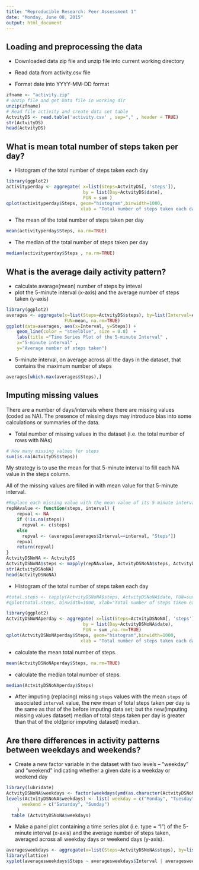 ```yaml
---
title: "Reproducible Research: Peer Assessment 1"
date: "Monday, June 08, 2015"
output: html_document
---
```

## Loading and preprocessing the data
- Downloaded data zip file and unzip file into current working directory

- Read data from activity.csv file

- Format date into YYYY-MM-DD format
```r
zfname <- "activity.zip"
# Unzip file and get Data file in working dir
unzip(zfname)
# Read file activity and create data set table
ActvityDS <- read.table('activity.csv' , sep="," , header = TRUE)
str(ActvityDS)
head(ActvityDS)
```

## What is mean total number of steps taken per day?
- Histogram of the total number of steps taken each day

```r
library(ggplot2)
activityperday <- aggregate( x=list(Steps=ActvityDS[, 'steps']), 
                             by = list(Day=ActvityDS$date), 
                             FUN = sum )
qplot(activityperday$Steps, geom="histogram",binwidth=1000,  
                            xlab = "Total number of steps taken each day")
```

- The mean of the total number of steps taken per day
```r
mean(activityperday$Steps, na.rm=TRUE)
```

- The median of the total number of steps taken per day
```r
median(activityperday$Steps , na.rm=TRUE)
```

## What is the average daily activity pattern?
- calculate avarage(mean) number of steps by inteval
- plot the 5-minute interval (x-axis) and the average number of steps taken (y-axis)

```r
library(ggplot2)
averages <- aggregate(x=list(Steps=ActvityDS$steps), by=list(Interval=ActvityDS$interval),
                      FUN=mean, na.rm=TRUE)
ggplot(data=averages, aes(x=Interval, y=Steps)) +
    geom_line(color = "steelblue", size = 0.8)  +
    labs(title ="Time Series Plot of the 5-minute Interval" ,
    x="5-minute interval" ,
    y="Average number of steps taken")
```

- 5-minute interval, on average across all the days in the dataset, that contains the maximum number of steps

```r
averages[which.max(averages$Steps),]
```

## Imputing missing values
There are a number of days/intervals where there are missing values (coded as NA).
The presence of missing days may introduce bias into some calculations or summaries of the data.

- Total number of missing values in the dataset (i.e. the total number of rows with NAs)

```r
# How many missing values for steps
sum(is.na(ActvityDS$steps))
```

My strategy is to use the mean for that 5-minute interval to fill each NA value in the steps column.

All of the missing values are filled in with mean value for that 5-minute interval.

```r
#Replace each missing value with the mean value of its 5-minute interval
repNAvalue <- function(steps, interval) {
    repval <- NA
    if (!is.na(steps))  
      repval <- c(steps)
    else
      repval <- (averages[averages$Interval==interval, "Steps"])
    repval
    return(repval)
}
ActvityDSNoNA <- ActvityDS
ActvityDSNoNA$steps <- mapply(repNAvalue, ActvityDSNoNA$steps, ActvityDSNoNA$interval)
str(ActvityDSNoNA)
head(ActvityDSNoNA)
```
- Histogram of the total number of steps taken each day
```r
#total.steps <- tapply(ActvityDSNoNA$steps, ActvityDSNoNA$date, FUN=sum)
#qplot(total.steps, binwidth=1000, xlab="Total number of steps taken each day")

library(ggplot2)
ActvityDSNoNAperday <- aggregate( x=list(Steps=ActvityDSNoNA[, 'steps']), 
                             by = list(Day=ActvityDSNoNA$date), 
                             FUN = sum ,na.rm=TRUE)
qplot(ActvityDSNoNAperday$Steps, geom="histogram",binwidth=1000,  
                            xlab = "Total number of steps taken each day")
```

- calculate the mean  total number of steps.
```r
mean(ActvityDSNoNAperday$Steps, na.rm=TRUE)
```

- calculate the  median total number of steps.
```r
median(ActvityDSNoNAperday$Steps)
```
- After imputing (replacing) missing `steps` values with the mean `steps` of associated `interval` value, the new mean of total steps taken per day is the same as that of the before imputing data set; but the new(imputing missing values dataset) median of total steps taken per day is greater than that of the old(prior imputing dataset) median.

## Are there differences in activity patterns between weekdays and weekends?

- Create a new factor variable in the dataset with two levels -- "weekday" and "weekend" indicating whether a given date is a weekday or weekend day

```r
library(lubridate)
ActvityDSNoNA$weekdays <- factor(weekdays(ymd(as.character(ActvityDSNoNA$date)), abbreviate=FALSE))
levels(ActvityDSNoNA$weekdays) <- list( weekday = c("Monday", "Tuesday","Wednesday", "Thursday", "Friday"), 
      weekend = c("Saturday", "Sunday")
    )
  table (ActvityDSNoNA$weekdays)
```

- Make a panel plot containing a time series plot (i.e. type = "l") of the 5-minute interval (x-axis) and the average number of steps taken, averaged across all weekday days or weekend days (y-axis).

```r
averagesweekdays <- aggregate(x=list(Steps=ActvityDSNoNA$steps), by=list(Interval=ActvityDS$interval, ActvityDSNoNA$weekdays ),  FUN=mean, na.rm=TRUE)
library(lattice)
xyplot(averagesweekdays$Steps ~ averagesweekdays$Interval | averagesweekdays$Group.2, layout = c(1, 2), type = "l", xlab = "Interval", ylab = "Number of steps")
```
